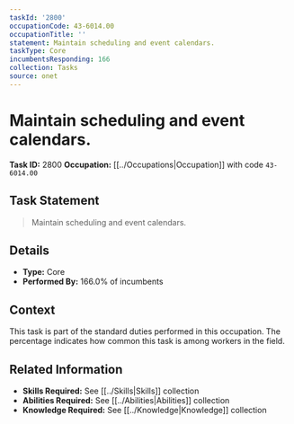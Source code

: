 ```yaml
---
taskId: '2800'
occupationCode: 43-6014.00
occupationTitle: ''
statement: Maintain scheduling and event calendars.
taskType: Core
incumbentsResponding: 166
collection: Tasks
source: onet
---
```

# Maintain scheduling and event calendars.

**Task ID:** 2800
**Occupation:** [[../Occupations|Occupation]] with code `43-6014.00`

## Task Statement

> Maintain scheduling and event calendars.

## Details

- **Type:** Core
- **Performed By:** 166.0% of incumbents

## Context

This task is part of the standard duties performed in this occupation. The percentage indicates how common this task is among workers in the field.

## Related Information

- **Skills Required:** See [[../Skills|Skills]] collection
- **Abilities Required:** See [[../Abilities|Abilities]] collection
- **Knowledge Required:** See [[../Knowledge|Knowledge]] collection
